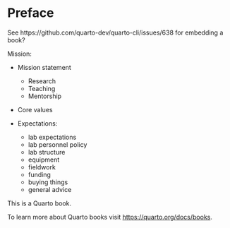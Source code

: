 # Preface {.unnumbered}

See https://github.com/quarto-dev/quarto-cli/issues/638 for embedding a book?

Mission:

- Mission statement
  - Research
  - Teaching
  - Mentorship
  
- Core values

- Expectations:
  - lab expectations
  - lab personnel policy
  - lab structure
  - equipment
  - fieldwork
  - funding
  - buying things
  - general advice


This is a Quarto book.

To learn more about Quarto books visit <https://quarto.org/docs/books>.


